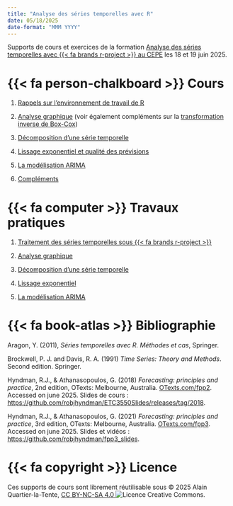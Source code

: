 ```yaml
---
title: "Analyse des séries temporelles avec R"
date: 05/18/2025
date-format: "MMM YYYY"
---
```



Supports de cours et exercices de la formation [Analyse des séries temporelles avec {{< fa brands r-project >}} au CEPE](https://www.lecepe.fr/formations/methodes-statistiques/series-temporelles/analyse-des-series-temporelles-avec-r_44.html) les 18 et 19 juin 2025.

# {{< fa person-chalkboard >}} Cours

1. [Rappels sur l’environnement de travail de R](Cours/1_Rappels_R.pdf)

2. [Analyse graphique](Cours/2_Analyse_Graphique.pdf) (voir également compléments sur la [transformation inverse de Box-Cox](backcasttransform.qmd))

3. [Décomposition d'une série temporelle](Cours/3_Decomposition.pdf)

4. [Lissage exponentiel et qualité des prévisions](Cours/4_Lissage_Exponentiel.pdf)

5. [La modélisation ARIMA](Cours/5_ARIMA.pdf)

6. [Compléments](Cours/6_Complements.pdf)


# {{< fa computer >}} Travaux pratiques

1. [Traitement des séries temporelles sous {{< fa brands r-project >}}](TP/1_Manipulation_series_temporelles.qmd)

2. [Analyse graphique](TP/2_Graphiques.qmd)

3. [Décomposition d'une série temporelle](TP/3_Decomposition.qmd)

4. [Lissage exponentiel](TP/4_Lissage_Exponentiel.qmd)

5. [La modélisation ARIMA](TP/5_ARIMA.qmd)



# {{< fa book-atlas >}} Bibliographie 

Aragon, Y. (2011), *Séries temporelles avec R. Méthodes et cas*, Springer.

Brockwell, P. J. and Davis, R. A. (1991) *Time Series: Theory and Methods*. Second edition. Springer.

Hyndman, R.J., & Athanasopoulos, G. (2018) *Forecasting: principles and practice*, 2nd edition, OTexts: Melbourne, Australia. [OTexts.com/fpp2](https://OTexts.com/fpp2). Accessed on june 2025.
Slides de cours : <https://github.com/robjhyndman/ETC3550Slides/releases/tag/2018>.

Hyndman, R.J., & Athanasopoulos, G. (2021) *Forecasting: principles and practice*, 3rd edition, OTexts: Melbourne, Australia. [OTexts.com/fpp3](https://OTexts.com/fpp3). Accessed on june 2025.
Slides et vidéos : <https://github.com/robjhyndman/fpp3_slides>.

# {{< fa copyright >}} Licence

Ces supports de cours sont librement réutilisable sous © 2025 Alain Quartier-la-Tente, [CC BY-NC-SA 4.0 <img alt="Licence Creative Commons" style="display: inline-block; margin: 0" src="https://i.creativecommons.org/l/by-nc-sa/4.0/88x31.png"/>](http://creativecommons.org/licenses/by-nc-sa/4.0/).

